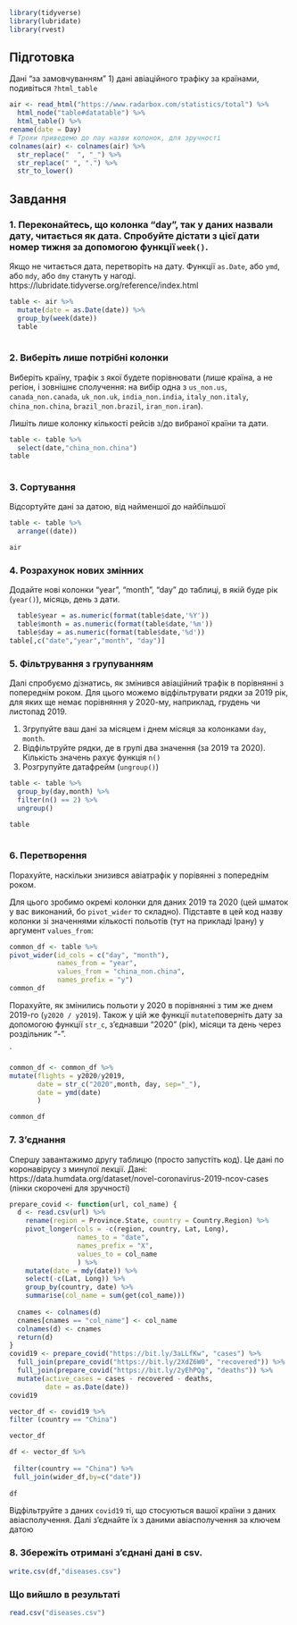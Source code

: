 ```r
library(tidyverse)
library(lubridate)
library(rvest)

```

## Підготовка
Дані "за замовчуванням"
1) дані авіаційного трафіку за країнами, подивіться `?html_table`
```r
air <- read_html("https://www.radarbox.com/statistics/total") %>%
  html_node("table#datatable") %>%
  html_table() %>%
rename(date = Day)
# Трохи приведемо до лау назви колонок, для зручності
colnames(air) <- colnames(air) %>%
  str_replace("  ", "_") %>%
  str_replace(" ", ".") %>%
  str_to_lower()

```

## Завдання

### 1. Переконайтесь, що колонка "day", так у даних назвали дату, читається як дата. Спробуйте дістати з цієї дати номер тижня за допомогою функції `week()`.

Якщо не читається дата, перетворіть на дату. Функції `as.Date`, або `ymd`, або `mdy`, або `dmy` стануть у нагоді. https://lubridate.tidyverse.org/reference/index.html

```r

table <- air %>%
  mutate(date = as.Date(date)) %>%
  group_by(week(date))
  table
  
```

### 2. Виберіть лише потрібні колонки
Виберіть країну, трафік з якої будете порівнювати (лише країна, а не регіон, і зовнішнє сполучення: на вибір одна з `us_non.us`, `canada_non.canada`, `uk_non.uk`, `india_non.india`, `italy_non.italy`, `china_non.china`, `brazil_non.brazil`, `iran_non.iran`).

Лишіть лише колонку кількості рейсів з/до вибраної країни та дати.

```r

table <- table %>%
  select(date,"china_non.china") 
table
  
```

### 3. Сортування
Відсортуйте дані за датою, від найменшої до найбільшої

```r

table <- table %>%
  arrange((date))

air

```

### 4. Розрахунок нових змінних
Додайте нові колонки "year", "month", "day" до таблиці, в якій буде рік (`year()`), місяць, день з дати.
```r

  table$year = as.numeric(format(table$date,'%Y')) 
  table$month = as.numeric(format(table$date,'%m'))
  table$day = as.numeric(format(table$date,'%d'))
table[,c("date","year","month", "day")]

```


### 5. Фільтрування з групуванням
Далі спробуємо дізнатись, як змінився авіаційний трафік в порівнянні з попереднім роком. Для цього можемо відфільтрувати рядки за 2019 рік, для яких ще немає порівняння у 2020-му, наприклад, грудень чи листопад 2019.

1) Згрупуйте ваш дані за місяцем і днем місяця за колонками `day`, `month`.
2) Відфільтруйте рядки, де в групі два значення (за 2019 та 2020). Кількість значень рахує функція `n()`
3) Розгрупуйте датафрейм (`ungroup()`)

```r

table <- table %>%
  group_by(day,month) %>%
  filter(n() == 2) %>%
  ungroup()

table
  
```


### 6. Перетворення
Порахуйте, наскільки знизився авіатрафік у порівянні з попереднім роком.

Для цього зробимо окремі колонки для даних 2019 та 2020 (цей шматок у вас виконаний, бо `pivot_wider` то складно). Підставте в цей код назву колонки зі значеннями кількості польотів (тут на прикладі Ірану) у аргумент `values_from`:
```r

common_df <- table %>% 
pivot_wider(id_cols = c("day", "month"),
            names_from = "year",
            values_from = "china_non.china",
            names_prefix = "y")
common_df

```

Порахуйте, як змінились польоти у 2020 в порівнянні з тим же днем 2019-го (`y2020 / y2019`).
Також у цій же функції `mutate`поверніть дату за допомогою функції `str_c`, з'єднавши "2020" (рік), місяци та день через роздільник "-".

`

```r

common_df <- common_df %>% 
mutate(flights = y2020/y2019,
       date = str_c("2020",month, day, sep="_"),
       date = ymd(date)
       )

common_df

```



### 7. З'єднання

Спершу завантажимо другу таблицю (просто запустіть код). Це дані по коронавірусу з минулої лекції.
Дані: https://data.humdata.org/dataset/novel-coronavirus-2019-ncov-cases (лінки скорочені для зручності)
```r
prepare_covid <- function(url, col_name) {
  d <- read.csv(url) %>%
    rename(region = Province.State, country = Country.Region) %>%
    pivot_longer(cols = -c(region, country, Lat, Long),
                 names_to = "date",
                 names_prefix = "X",
                 values_to = col_name
                 ) %>%
    mutate(date = mdy(date)) %>%
    select(-c(Lat, Long)) %>%
    group_by(country, date) %>%
    summarise(col_name = sum(get(col_name)))
  
  cnames <- colnames(d)
  cnames[cnames == "col_name"] <- col_name
  colnames(d) <- cnames
  return(d)
}
covid19 <- prepare_covid("https://bit.ly/3aLLfKw", "cases") %>%
  full_join(prepare_covid("https://bit.ly/2XdZ6W0", "recovered")) %>%
  full_join(prepare_covid("https://bit.ly/2yEhPQg", "deaths")) %>%
  mutate(active_cases = cases - recovered - deaths,
         date = as.Date(date))
covid19
```


```r

vector_df <- covid19 %>% 
filter (country == "China") 

vector_df 

```


```r

df <- vector_df %>%
  
 filter(country == "China") %>%
 full_join(wider_df,by=c("date")) 
 
df

```


Відфільтруйте з даних `covid19` ті, що стосуються вашої країни з даних авіасполучення. Далі з'єднайте їх з даними авіасполучення за ключем датою

### 8. Збережіть отримані з'єднані дані в csv.
```r

write.csv(df,"diseases.csv")

```


### Що вийшло в результаті 
```r

read.csv("diseases.csv")

```
